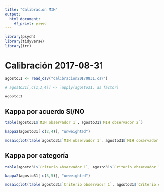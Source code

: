 ```yaml
---
title: "Calibracion MIH"
output:
  html_document:
    df_print: paged
---
```

```r
library(psych)
library(tidyverse)
library(irr)
```


# Calibración 2017-08-31

```r
agosto31 <- read_csv("calibracion20170831.csv")

# agosto31[,c(1,2,4)] <- lapply(agosto31, as.factor)

agosto31

```

## Kappa por acuerdo SI/NO
```r
table(agosto31$`MIH observador 1`, agosto31$`MIH observador 2`)
```
```r
kappa2(agosto31[,c(2,4)], "unweighted")
```

```r
mosaicplot(table(agosto31$`MIH observador 1`, agosto31$`MIH observador 2`), shade = T)
```


## Kappa por categoría

```r
table(agosto31$`Criterio observador 1`, agosto31$`Criterio observador 2`)

```

```r
kappa2(agosto31[,c(3,5)], "unweighted")

```
```r
mosaicplot(table(agosto31$`Criterio observador 1`, agosto31$`Criterio observador 2`), shade = T)
```

